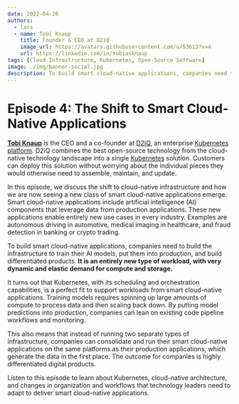 ```yaml
---
date: 2022-04-26
authors:
  - lars
  - name: Tobi Knaup
    title: Founder & CEO at D2iQ
    image_url: https://avatars.githubusercontent.com/u/53613?v=4
    url: https://linkedin.com/in/tobiasknaup
tags: [Cloud Infrastructure, Kubernetes, Open-Source Software]
image: ./img/banner-social.jpg
description: To build smart cloud-native applications, companies need to build the infrastructure to train their AI models, put them into production, and build differentiated products. It is an entirely new type of workload, with very dynamic and elastic demand for compute and storage.
---
```


# Episode 4: The Shift to Smart Cloud-Native Applications

[**Tobi Knaup**](https://linkedin.com/in/tobiasknaup) is the CEO and a co-founder at [D2iQ](https://d2iq.com), an enterprise [Kubernetes platform](https://d2iq.com/kubernetes-platform). D2iQ combines the best open-source technology from the cloud-native technology landscape into a single [Kubernetes](https://kubernetes.io) solution. Customers can deploy this solution without worrying about the individual pieces they would otherwise need to assemble, maintain, and update.

In this episode, we discuss the shift to cloud-native infrastructure and how we are now seeing a new class of smart cloud-native applications emerge. Smart cloud-native applications include artificial intelligence (AI) components that leverage data from production applications. These new applications enable entirely new use cases in every industry. Examples are autonomous driving in automotive, medical imaging in healthcare, and fraud detection in banking or crypto trading.

To build smart cloud-native applications, companies need to build the infrastructure to train their AI models, put them into production, and build differentiated products. **It is an entirely new type of workload, with very dynamic and elastic demand for compute and storage.**

It turns out that Kubernetes, with its scheduling and orchestration capabilities, is a perfect fit to support workloads from smart cloud-native applications. Training models requires spinning up large amounts of compute to process data and then scaling back down. By putting model predictions into production, companies can lean on existing code pipeline workflows and monitoring.

This also means that instead of running two separate types of infrastructure, companies can consolidate and run their smart cloud-native applications on the same platforms as their production applications, which generate the data in the first place. The outcome for companies is highly differentiated digital products.

Listen to this episode to learn about Kubernetes, cloud-native architecture, and changes in organization and workflows that technology leaders need to adapt to deliver smart cloud-native applications.

<YoutubeEmbed id="NyfXSMq3qyw" title={metadata.title} date={metadata.date} description={metadata.description} />
